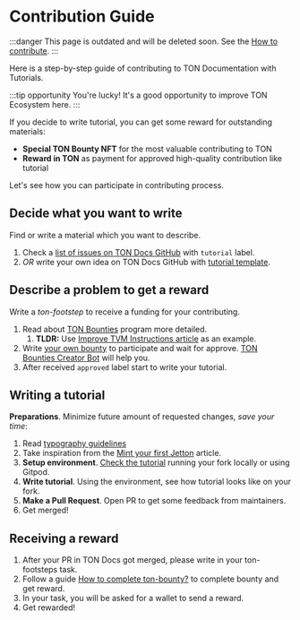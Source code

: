 

# Contribution Guide

:::danger
This page is outdated and will be deleted soon.
See the [How to contribute](/v3/contribute/).
:::

Here is a step-by-step guide of contributing to TON Documentation with Tutorials.

:::tip opportunity
You're lucky! It's a good opportunity to improve TON Ecosystem here.
:::

If you decide to write tutorial, you can get some reward for outstanding materials:
- **Special TON Bounty NFT** for the most valuable contributing to TON
- **Reward in TON** as payment for approved high-quality contribution like tutorial

Let's see how you can participate in contributing process.

## Decide what you want to write

Find or write a material which you want to describe.
1. Check a [list of issues on TON Docs GitHub](https://github.com/ton-community/ton-docs/issues) with `tutorial` label.
2. _OR_ write your own idea on TON Docs GitHub with [tutorial template](https://github.com/ton-community/ton-docs/issues/new?assignees=&labels=feature+%3Asparkles%3A%2Ccontent+%3Afountain_pen%3A&template=suggest_tutorial.yaml&title=Suggest+a+tutorial).

## Describe a problem to get a reward

Write a _ton-footstep_ to receive a funding for your contributing.
1. Read about [TON Bounties](https://github.com/ton-society/grants-and-bounties/blob/main/bounties/BOUNTIES_PROGRAM_GUIDELINES.md) program more detailed.
    1. **TLDR:** Use [Improve TVM Instructions article](https://github.com/ton-society/grants-and-bounties/issues/361) as an example.
2. Write [your own bounty](https://github.com/ton-society/grants-and-bounties/issues/new/choose) to participate and wait for approve. [TON Bounties Creator Bot](https://t.me/footsteps_helper_bot) will help you.
3. After received `approved` label start to write your tutorial.

## Writing a tutorial

**Preparations**. Minimize future amount of requested changes, _save your time_:
1. Read [typography guidelines](/v3/contribute/typography)
1. Take inspiration from the [Mint your first Jetton](/v3/guidelines/dapps/tutorials/mint-your-first-token) article.
1. **Setup environment**. [Check the tutorial](/v3/contribute) running your fork locally or using Gitpod.
1. **Write tutorial**. Using the environment, see how tutorial looks like on your fork.
1. **Make a Pull Request**. Open PR to get some feedback from maintainers.
1. Get merged!

## Receiving a reward

1. After your PR in TON Docs got merged, please write in your ton-footsteps task.
2. Follow a guide [How to complete ton-bounty?](https://github.com/ton-society/grants-and-bounties/blob/main/bounties/BOUNTIES_PROGRAM_GUIDELINES.md#got-assigned-submit-a-questbook-proposal) to complete bounty and get reward.
3. In your task, you will be asked for a wallet to send a reward.
4. Get rewarded!

<Feedback />

